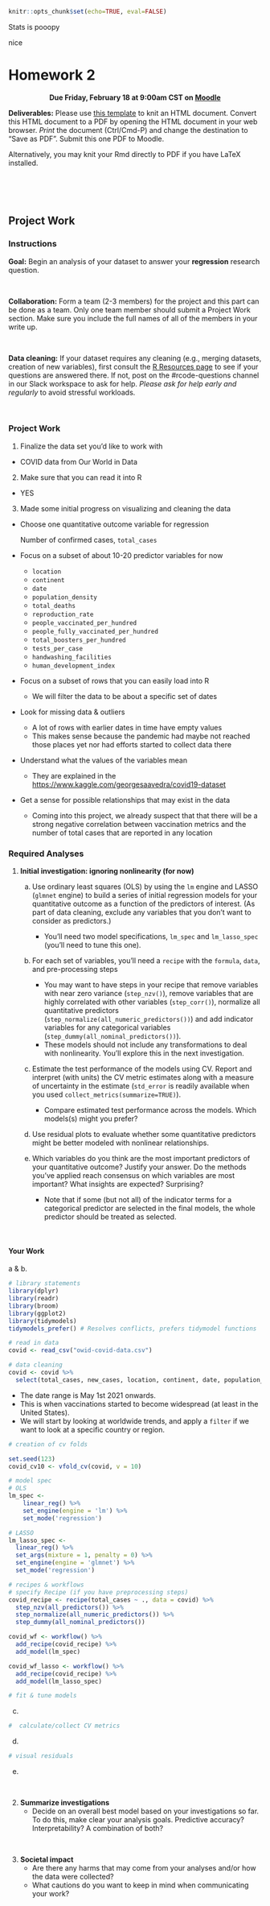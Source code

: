 ```r
knitr::opts_chunk$set(echo=TRUE, eval=FALSE)
```

Stats is pooopy

nice

# Homework 2 {-}

<center>
**Due Friday, February 18 at 9:00am CST on [Moodle](https://moodle.macalester.edu/mod/assign/view.php?id=36784)**
</center>

**Deliverables:** Please use [this template](template_rmds/hw2.Rmd) to knit an HTML document. Convert this HTML document to a PDF by opening the HTML document in your web browser. *Print* the document (Ctrl/Cmd-P) and change the destination to "Save as PDF". Submit this one PDF to Moodle.

Alternatively, you may knit your Rmd directly to PDF if you have LaTeX installed.

<br><br><br>

## Project Work {-}

### Instructions {-} 

**Goal:** Begin an analysis of your dataset to answer your **regression** research question.

<br>

**Collaboration:** Form a team (2-3 members) for the project and this part can be done as a team. Only one team member should submit a Project Work section. Make sure you include the full names of all of the members in your write up. 

<br>

**Data cleaning:** If your dataset requires any cleaning (e.g., merging datasets, creation of new variables), first consult the [R Resources page](r-resources.html) to see if your questions are answered there. If not, post on the #rcode-questions channel in our Slack workspace to ask for help. *Please ask for help early and regularly* to avoid stressful workloads.

<br>

### Project Work
1. Finalize the data set you'd like to work with
- COVID data from Our World in Data

2. Make sure that you can read it into R
- YES

3. Made some initial progress on visualizing and cleaning the data
  + Choose one quantitative outcome variable for regression
  
    Number of confirmed cases, `total_cases`
  
  + Focus on a subset of about 10-20 predictor variables for now
  
    -   `location`
    -   `continent`
    -   `date`
    -   `population_density` 
    -   `total_deaths`
    -   `reproduction_rate`
    -   `people_vaccinated_per_hundred`
    -   `people_fully_vaccinated_per_hundred`
    -   `total_boosters_per_hundred`
    -   `tests_per_case`
    -   `handwashing_facilities`
    -   `human_development_index`
    
  + Focus on a subset of rows that you can easily load into R
  
    -   We will filter the data to be about a specific set of dates  
  
  + Look for missing data & outliers
  
    -   A lot of rows with earlier dates in time have empty values
    -   This makes sense because the pandemic had maybe not reached those places yet nor had efforts started to collect data there
    
  + Understand what the values of the variables mean
    
    -   They are explained in the [https://www.kaggle.com/georgesaavedra/covid19-dataset](Kaggle page about the data)
  
  + Get a sense for possible relationships that may exist in the data
  
    -   Coming into this project, we already suspect that that there will be a strong negative correlation between vaccination metrics and the number of total cases that are reported in any location
  

### Required Analyses {-}

1. **Initial investigation: ignoring nonlinearity (for now)**
    a. Use ordinary least squares (OLS) by using the `lm` engine and LASSO (`glmnet` engine) to build  a series of initial regression models for your quantitative outcome as a function of the predictors of interest. (As part of data cleaning, exclude any variables that you don't want to consider as predictors.)
        - You'll need two model specifications, `lm_spec` and `lm_lasso_spec` (you'll need to tune this one).
        
    b. For each set of variables, you'll need a `recipe` with the `formula`, `data`, and pre-processing steps
        - You may want to have steps in your recipe that remove variables with near zero variance (`step_nzv()`), remove variables that are highly correlated with other variables (`step_corr()`), normalize all quantitative predictors (`step_normalize(all_numeric_predictors())`) and add indicator variables for any categorical variables (`step_dummy(all_nominal_predictors())`).
        - These models should not include any transformations to deal with nonlinearity. You'll explore this in the next investigation.
        
    c. Estimate the test performance of the models using CV. Report and interpret (with units) the CV metric estimates along with a measure of uncertainty in the estimate (`std_error` is readily available when you used `collect_metrics(summarize=TRUE)`).
        - Compare estimated test performance across the models. Which models(s) might you prefer?
        
    d. Use residual plots to evaluate whether some quantitative predictors might be better modeled with nonlinear relationships.
    
    e. Which variables do you think are the most important predictors of your quantitative outcome? Justify your answer. Do the methods you've applied reach consensus on which variables are most important? What insights are expected? Surprising?
        - Note that if some (but not all) of the indicator terms for a categorical predictor are selected in the final models, the whole predictor should be treated as selected.

<br>

#### Your Work {-}

a & b.

```r
# library statements 
library(dplyr)
library(readr)
library(broom)
library(ggplot2)
library(tidymodels) 
tidymodels_prefer() # Resolves conflicts, prefers tidymodel functions

# read in data
covid <- read_csv("owid-covid-data.csv")
```

```r
# data cleaning
covid <- covid %>% 
  select(total_cases, new_cases, location, continent, date, population_density, total_deaths, reproduction_rate, people_vaccinated_per_hundred, people_fully_vaccinated_per_hundred, total_boosters_per_hundred, tests_per_case, handwashing_facilities, human_development_index)

```

- The date range is May 1st 2021 onwards. 
- This is when vaccinations started to become widespread (at least in the United States).
- We will start by looking at worldwide trends, and apply a `filter` if we want to look at a specific country or region.

```r
# creation of cv folds

set.seed(123)
covid_cv10 <- vfold_cv(covid, v = 10)

```

```r
# model spec
# OLS
lm_spec <-
    linear_reg() %>% 
    set_engine(engine = 'lm') %>% 
    set_mode('regression')

# LASSO
lm_lasso_spec <- 
  linear_reg() %>%
  set_args(mixture = 1, penalty = 0) %>% 
  set_engine(engine = 'glmnet') %>% 
  set_mode('regression') 

```

```r
# recipes & workflows
# specify Recipe (if you have preprocessing steps)
covid_recipe <- recipe(total_cases ~ ., data = covid) %>%
  step_nzv(all_predictors()) %>%
  step_normalize(all_numeric_predictors()) %>%
  step_dummy(all_nominal_predictors())

covid_wf <- workflow() %>%
  add_recipe(covid_recipe) %>%
  add_model(lm_spec)

covid_wf_lasso <- workflow() %>%
  add_recipe(covid_recipe) %>%
  add_model(lm_lasso_spec)
```

```r
# fit & tune models

```

c.

```r
#  calculate/collect CV metrics

```

 
d.

```r
# visual residuals
```

e.

<br>

2. **Summarize investigations**
    - Decide on an overall best model based on your investigations so far. To do this, make clear your analysis goals. Predictive accuracy? Interpretability? A combination of both?

<br>

3. **Societal impact**
    - Are there any harms that may come from your analyses and/or how the data were collected?
    - What cautions do you want to keep in mind when communicating your work?



<br><br><br>

